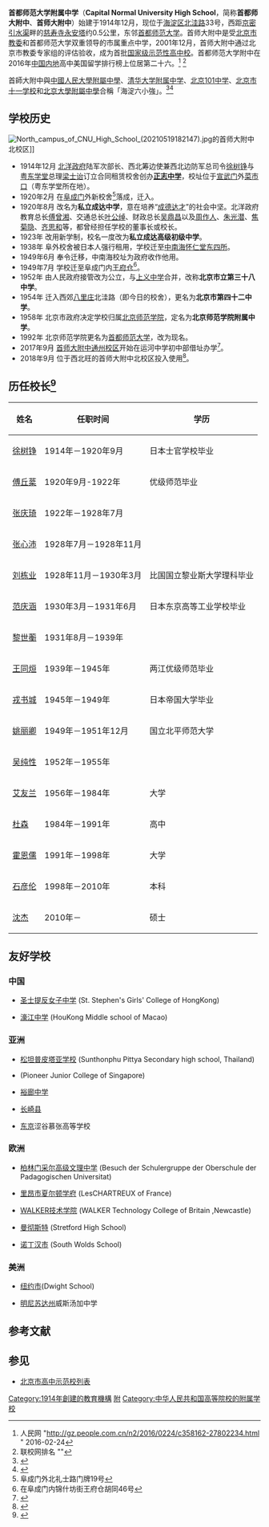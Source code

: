 {{Infobox School
| name = 首都师范大学附属中学
| other_name = Capital Normal University High School
| logo = [[File:HIGH_SCHOOL_ATTACHED_TO_CNU_LOGO.png|center]]
| image = Capital Normal University High School main campus (20210520171236).jpg
| image_caption = 校本部
| motto = 自觉 勤奋 求实 创新
| established = 1914年12月<ref>{{Cite web |url=http://www.cnuschool.org/contents/36/611.html |title=首师大附中——悠久的历史 |access-date=2010-12-09 |archive-url=https://web.archive.org/web/20110215063134/http://www.cnuschool.org/contents/36/611.html |archive-date=2011-02-15 |dead-url=yes }}</ref>
| type = [[公立学校|公立]]
| religion = 
| affiliation = [[首都师范大学|首都师范大学]]
| district = 八里庄学区
| grades = 七年级~九年级<br>高中一年级~高中三年级
| president = 
| principal = [[沈杰|沈杰]]
| dean = 
| college = 
| house = 
| sc =
| cs =  
| faculty = 
| staff = 
| students = 
| athletics = [[篮球|篮球]]、[[田径|田径]]、[[舞蹈|舞蹈]]
| conference = 
| colors = 
| mascot = 
| magazine = 《焰火》、《逐日》
| address = [[北京市|北京市]][[海淀区|海淀区]][[八里庄街道_(海淀区)|八里庄街道]][[北洼路|北洼路]]33号 100048
| coordinates = {{coord|39.92885|116.29435|display=inline,title}}
| tel = (010)68902963
| fax = (010)68454176
| mail = 
| website = https://www.cnuhs.cn/
}}
'''首都师范大学附属中学'''（'''Capital Normal University High School'''，简称'''首都师大附中'''、'''首师大附中'''）始建于1914年12月，现位于[[海淀区|海淀区]][[北洼路|北洼路]]33号，西距[[京密引水渠|京密引水渠]]畔的[[慈寿寺塔|慈寿寺永安塔]]约0.5公里，东邻[[首都师范大学|首都师范大学]]。首师大附中是受[[北京市教育委员会|北京市教委]]和首都师范大学双重领导的市属重点中学，2001年12月，首师大附中通过北京市教委专家组的评估验收，成为首批[[示范性高中|国家级示范性高中校]]。首都师范大学附中在2016年[[中国内地|中国内地]]高中美国留学排行榜上位居第二十六。<ref>人民网 "http://gz.people.com.cn/n2/2016/0224/c358162-27802234.html {{Wayback|url=http://gz.people.com.cn/n2/2016/0224/c358162-27802234.html |date=20161014012748 }}" 2016-02-24</ref> <ref> 联校网排名 "{{cite web |url=http://www.collegenode.com/list.php |title=存档副本 |accessdate=2016-04-05 |deadurl=yes |archiveurl=https://web.archive.org/web/20161014013045/http://www.collegenode.com/list.php |archivedate=2016-10-14 }}" </ref>

首師大附中與[[中國人民大學附屬中學|中國人民大學附屬中學]]、[[清华大学附属中学|清华大学附属中学]]、[[北京101中学|北京101中学]]、[[北京市十一学校|北京市十一学校]]和[[北京大學附屬中學|北京大學附屬中學]]合稱「海淀六小強」。<ref>{{cite web|url=https://www.huxiu.com/article/418986.html|title=海淀妈妈：从一年级开始，我的孩子没有虚度过一天|website=虎嗅网|date=2021-04-01|access-date=2022-05-15}}</ref><ref>{{cite web|url=https://www.sxkid.com/article/d6m7n.html|title=注意！想让孩子进海淀六小强，小升初招生途径、录取原则必须要清楚 - 西城招生考试中、北京小升初论坛|website=上学帮|date=2021-01-29|access-date=2022-05-15}}</ref>

== 学校历史 ==
[[File:North_campus_of_CNU_High_School_(20210519182147).jpg|thumb]]的首师大附中北校区]]
*1914年12月 [[北洋政府|北洋政府]]陆军次部长、西北筹边使兼西北边防军总司令[[徐树铮|徐树铮]]与[[粤东学堂|粤东学堂]]总理[[梁士诒|梁士诒]]订立合同租赁校舍创办'''[[北京私立正志中学|正志中学]]'''，校址位于[[宣武门|宣武门]]外[[菜市口|菜市口]]（粤东学堂所在地）。
*1920年2月 在[[阜成门|阜成门]]外新校舍<ref>阜成门外北礼士路门牌19号</ref>落成，迁入。
*1920年8月 改名为'''私立成达中学'''，意在培养“[[成德达才|成德达才]]”的社会中坚。北洋政府教育总长[[傅曾湘|傅曾湘]]、交通总长[[叶公绰|叶公绰]]、财政总长[[吴鼎昌|吴鼎昌]]以及[[周作人|周作人]]、[[朱光潜|朱光潜]]、[[焦菊隐|焦菊隐]]、[[齐思和|齐思和]]等，都曾经担任学校的董事长或校长。
*1923年 改用新学制，校名一度改为'''私立成达高级初级中学'''。
*1938年 阜外校舍被日本人强行租用，学校迁至[[中南海|中南海]][[怀仁堂|怀仁堂]][[东四所|东四所]]。
*1949年6月 奉令迁移，中南海校址为政府收作他用。
*1949年7月 学校迁至阜成门内[[王府仓胡同|王府仓]]<ref>在阜成门内锦什坊街王府仓胡同46号</ref>。
*1952年 由人民政府接管改为公立，与[[上义中学|上义中学]]合并，改称'''北京市立第三十八中学'''。
*1954年 迁入西郊[[八里庄街道_(海淀区)|八里庄]]北洼路（即今日的校舍），更名为'''北京市第四十二中学'''。
*1958年 北京市政府决定学校归属[[北京师范学院|北京师范学院]]，定名为'''北京师范学院附属中学'''。
*1992年 北京师范学院更名为[[首都师范大学|首都师范大学]]，改为现名。
*2017年9月 [[首都师范大学附属中学通州校区|首师大附中通州校区]]开始在运河中学初中部借址办学<ref>{{cite web|url=https://www.sohu.com/a/190195372_159463|title=首师大附中通州校区新校园2019年建成，今秋借址办学 运河中学重装校舍迎外校新生|publisher=大运通州网|date=2017-09-06|accessdate=2021-05-19}}</ref>。
*2018年9月 位于西北旺的首师大附中北校区投入使用<ref>{{cite web|url=https://www.sohu.com/a/250179893_670112|title=原汁原味 高起点 创新创优 新辉煌——首师大附中北校区第一次家长会圆满召开|publisher=首都师范大学附属中学|date=2018-08-26|accessdate=2021-05-19}}</ref>。

==历任校长<ref>{{Cite web |url=http://www.cnuschool.org/upload/2010/11/19105622612.jpg |title=历任校长 |access-date=2010-12-09 |archive-url=https://web.archive.org/web/20150606070249/http://www.cnuschool.org/upload/2010/11/19105622612.jpg |archive-date=2015-06-06 |dead-url=yes }}</ref>==
{| class="wikitable" border="1"
|-
!  姓名
!  任职时间
!  学历
|-
|  [[徐树铮|徐树铮]]
|  1914年－1920年9月
|  日本士官学校毕业
|-
|  [[傅丘棻|傅丘棻]]
|  1920年9月-1922年
|  优级师范毕业
|-
|  [[张庆琦|张庆琦]]
|  1922年－1928年7月
|  
|-
|  [[张心沛|张心沛]]
|  1928年7月－1928年11月
|  
|-
|  [[刘栋业|刘栋业]]
|  1928年11月－1930年3月
|  比国国立黎业斯大学理科毕业
|-
|  [[范庆涵|范庆涵]]
|  1930年3月－1931年6月
|  日本东京高等工业学校毕业
|-
|  [[黎世蘅|黎世蘅]]
|  1931年8月－1939年
|  
|-
|  [[王同烜|王同烜]]
|  1939年－1945年
|  两江优级师范毕业
|-
|  [[戎书城|戎书城]]
|  1945年－1949年
|  日本帝国大学毕业
|-
|  [[姚丽卿|姚丽卿]]
|  1949年－1951年12月
|  国立北平师范大学
|-
|  [[吴纯性|吴纯性]]
|  1952年－1955年
|  
|-
|  [[艾友兰|艾友兰]]
|  1956年－1984年
|  大学
|-
|  [[杜森|杜森]]
|  1984年－1991年
|  高中
|-
|  [[霍恩儒|霍恩儒]]
|  1991年－1998年
|  大学
|-
|  [[石彦伦|石彦伦]]
|  1998年－2010年
|  本科
|-
|  [[沈杰|沈杰]]
|  2010年－
|  硕士
|}

==友好学校==
===中国===
*{{HKG}}[[圣士提反女子中学|圣士提反女子中学]] (St. Stephen's Girls' College of HongKong)
*{{MAC}}[[濠江中学|濠江中学]] (HouKong Middle school of Macao)
===亚洲===
*{{THA}}[[松坦普皮塔亚学校|松坦普皮塔亚学校]] (Sunthonphu Pittya Secondary high school, Thailand)
*{{SIN}}{{tsl|en|Pioneer Junior College|先驱初级学院}} (Pioneer Junior College of Singapore)
*{{SIN}}[[裕廊中学|裕廊中学]]
*{{JPN}}[[长崎县|长崎县]]{{tsl|ja|長崎県立佐世保南高等学校|佐世保南高校}}
*{{JPN}}[[东京|东京]]涩谷慕张高等学校
===欧洲===
*{{GER}}[[柏林|柏林]][[门采尔高级文理中学|门采尔高级文理中学]] (Besuch der Schulergruppe der Oberschule der Padagogischen Universitat) 
*{{FRA}}[[里昂|里昂市]][[夏尔顿学府|夏尔顿学府]] (LesCHARTREUX of France) 
*{{GBR}}[[WALKER技术学院|WALKER技术学院]] (WALKER Technology College of Britain ,Newcastle) 
*{{GBR}}[[曼彻斯特|曼彻斯特]]{{tsl|en|Stretford Grammar School|斯特福特中学}} (Stretford High School)
*{{GBR}}[[诺丁汉|诺丁汉市]]{{tsl|en|South Wolds Community School|南沃尔德兹中学}} (South Wolds School)
===美洲===
*{{USA}}[[纽约|纽约市]]{{tsl|en|Dwight School|德怀特中学}}(Dwight School)
*{{USA}}[[明尼苏达州|明尼苏达州]]威斯汤加中学
== 参考文献 ==
{{reflist}}

==参见==
*[[北京市高中示范校列表|北京市高中示范校列表]]
{{北京市示范性普通高级中学}}
{{北京市海淀区中学}}

{{DEFAULTSORT:Capital Normal University High School}}
[[Category:1914年創建的教育機構|Category:1914年創建的教育機構]]
[[Category:首都师范大学|附]]
[[Category:中华人民共和国高等院校的附属学校|Category:中华人民共和国高等院校的附属学校]]